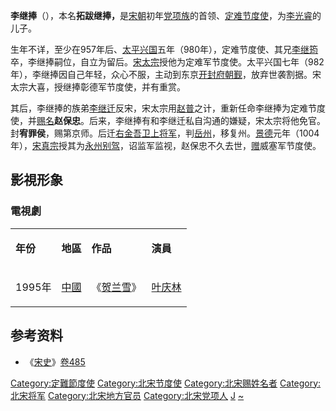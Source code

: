'''李继捧'''（{{bd|10世纪|957年后|1004年||catIdx=L}}），本名'''拓跋继捧，'''是[[宋朝|宋朝]]初年[[党项族|党项族]]的首领、[[定难节度使|定难节度使]]，为[[李光睿|李光睿]]的儿子。

生年不详，至少在957年后、[[太平兴国|太平兴国]]五年（980年），定难节度使、其兄[[李继筠_(北宋)|李继筠]]卒，李继捧嗣位，自立为留后。[[宋太宗|宋太宗]]授他为定难军节度使。太平兴国七年（982年），李继捧因自己年轻，众心不服，主动到东京[[开封府|开封府]][[朝觐|朝觐]]，放弃世袭割据。宋太宗大喜，授继捧彰德军节度使，并有重赏。

其后，李继捧的族弟[[李继迁|李继迁]]反宋，宋太宗用[[赵普|赵普]]之计，重新任命李继捧为定难节度使，并[[赐名|赐名]]'''赵保忠'''。后来，李继捧有和李继迁私自沟通的嫌疑，宋太宗将他免官。封'''宥罪侯'''，赐第京师。后迁[[右金吾卫上将军|右金吾卫上将军]]，判[[岳州|岳州]]，移复州。[[景德|景德]]元年（1004年），[[宋真宗|宋真宗]]授其为[[永州_(隋朝)|永州]][[别驾|别驾]]，诏监军监视，赵保忠不久去世，[[追赠|赠]]威塞军节度使。

== 影視形象 ==
===電視劇===
{| class="wikitable" 
|-  style="background:cornflowerblue; color:white; text-align:center;"
|'''年份'''||'''地區'''||'''作品'''||'''演員'''
|-
|1995年|| [[中國|中國]]||《[[贺兰雪|贺兰雪]]》|| [[叶庆林|叶庆林]]
|}

==参考资料==
*《[[宋史|宋史]]》[[s:宋史/卷485|卷485]]

{{start box}}
{{s-before|[[李继筠_(北宋)|李继筠]]}}
{{s-title|[[定难节度使|定难节度使]]|980年—982年}}
{{s-after|—}}
{{end box}}

{{西夏君主}}
{{DEFAULTSORT:L}}
[[Category:定難節度使|Category:定難節度使]]
[[Category:北宋节度使|Category:北宋节度使]]
[[Category:北宋赐姓名者|Category:北宋赐姓名者]]
[[Category:北宋将军|Category:北宋将军]]
[[Category:北宋地方官员|Category:北宋地方官员]]
[[Category:北宋党项人|Category:北宋党项人]]
[[Category:李姓|J]]
[[Category:赵姓|~]]